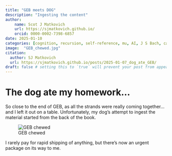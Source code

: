 ```yaml
---
title: "GEB meets DOG"
description: "Ingesting the content"
author:
    name: Scot J Matkovich
    url: https://sjmatkovich.github.io/
    orcid: 0000-0002-7398-6857
date: 2025-01-10
categories: [cognition, recursion, self-reference, mu, AI, J S Bach, canon, fugue] # self-defined categories
image:  "GEB_chewed.jpg"
citation:
  author: SJ Matkovich
  url: https://sjmatkovich.github.io/posts/2025-01-07_dog_ate_GEB/ 
draft: false # setting this to `true` will prevent your post from appearing on your listing page until you're ready!
---
```


# The dog ate my homework...

So close to the end of GEB, as all the strands were really coming together... and I left it out on a table. Unfortunately, my dog's attempt to ingest the material started from the back of the book.\

![GEB chewed](GEB_chewed.jpg)

I rarely pay for rapid shipping of anything, but there's now an urgent package on its way to me.
